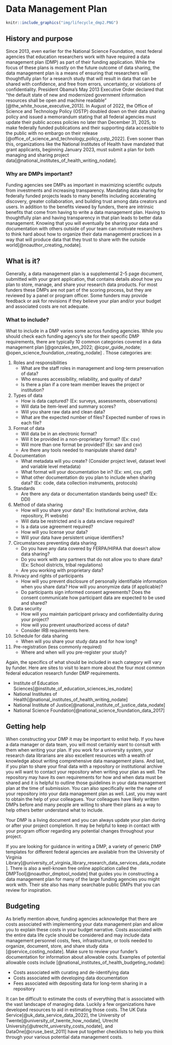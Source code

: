 # Data Management Plan

```r

knitr::include_graphics("img/lifecycle_dmp2.PNG")

```

## History and purpose

Since 2013, even earlier for the National Science Foundation, most federal agencies that education researchers work with have required a data management plan (DMP) as part of their funding application. While the focus of these plans is mostly on the future outcome of data sharing, the data management plan is a means of ensuring that researchers will thoughtfully plan for a research study that will result in data that can be shared with confidence, and free from errors, uncertainty, or violations of confidentiality. President Obama’s May 2013 Executive Order declared that “the default state of new and modernized government information resources shall be open and machine readable" [@the_white_house_executive_2013]. In August of 2022, the Office of Science and Technology Policy (OSTP) doubled down on their data sharing policy and issued a memorandum stating that all federal agencies must update their public access policies no later than December 31, 2025, to make federally funded publications and their supporting data accessible to the public with no embargo on their release [@office_of_science_and_technology_policy_ostp_2022]. Even sooner than this, organizations like the National Institutes of Health have mandated that grant applicants, beginning January 2023, must submit a plan for both managing and sharing project data[@national_institutes_of_health_writing_nodate].

### Why are DMPs important?

Funding agencies see DMPs as important in maximizing scientific outputs from investments and increasing transparency. Mandating data sharing for federally funded projects leads to many benefits including accelerating discovery, greater collaboration, and building trust among data creators and users. In addition to the benefits viewed by funders, there are intrinsic benefits that come from having to write a data management plan. Having to thoughtfully plan and having transparency in that plan leads to better data management. Knowing that you will eventually be sharing your data and documentation with others outside of your team can motivate researchers to think hard about how to organize their data management practices in a way that will produce data that they trust to share with the outside world[@noauthor_creating_nodate].

## What is it?

Generally, a data management plan is a supplemental 2-5 page document, submitted with your grant application, that contains details about how you plan to store, manage, and share your research data products. For most funders these DMPs are not part of the scoring process, but they are reviewed by a panel or program officer. Some funders may provide feedback or ask for revisions if they believe your plan and/or your budget and associated costs are not adequate.

### What to include?

What to include in a DMP varies some across funding agencies. While you should check each funding agency’s site for their specific DMP requirements, there are typically 10 common categories covered in a data management plan [@gonzales_ten_2022; @icpsr_guide_nodate; @open_science_foundation_creating_nodate] . Those categories are:

1. Roles and responsibilities
    - What are the staff roles in management and long-term preservation of data?
    - Who ensures accessibility, reliability, and quality of data?
    - Is there a plan if a core team member leaves the project or institution?
2. Types of data
    - How is data captured? (Ex: surveys, assessments, observations)
    - Will data be item-level and summary scores?
    - Will you share raw data and clean data?
    - What are the expected number of files? Expected number of rows in each file?
3. Format of data
    - Will data be in an electronic format?
    - Will it be provided in a non-proprietary format? (Ex: csv)
    - Will more than one format be provided? (Ex: sav and csv)
    - Are there any tools needed to manipulate shared data?
4. Documentation
    - What metadata will you create? (Consider project level, dataset level and variable level metadata)
    - What format will your documentation be in? (Ex: xml, csv, pdf)
    - What other documentation do you plan to include when sharing data? (Ex: code, data collection instruments, protocols)
5. Standards
    - Are there any data or documentation standards being used? (Ex: DDI)
6. Method of data sharing
    - How will you share your data? (Ex: Institutional archive, data repository, PI website)
    - Will data be restricted and is a data enclave required?
    - Is a data use agreement required?
    - How will you license your data?
    - Will your data have persistent unique identifiers?
7. Circumstances preventing data sharing
    - Do you have any data covered by FERPA/HIPAA that doesn't allow data sharing?
    - Do you work with any partners that do not allow you to share data? (Ex: School districts, tribal regulations)
    - Are you working with proprietary data?
8. Privacy and rights of participants
    - How will you prevent disclosure of personally identifiable information when you share data? How will you anonymize data (if applicable)?
    - Do participants sign informed consent agreements? Does the consent communicate how participant data are expected to be used and shared?
9. Data security
    - How will you maintain participant privacy and confidentiality during your project?
    - How will you prevent unauthorized access of data?
    - Consider IRB requirements here.
10. Schedule for data sharing
    - When will you share your study data and for how long?
11. Pre-registration (less commonly required)
    - Where and when will you pre-register your study?


Again, the specifics of what should be included in each category will vary by funder. Here are sites to visit to learn more about the four most common federal education research funder DMP requirements.

  - Institute of Education Sciences[@institute_of_education_sciences_ies_nodate]
  - National Institutes of Health[@national_institutes_of_health_writing_nodate]
  - National Institute of Justice[@national_institute_of_justice_data_nodate]
  - National Science Foundation[@national_science_foundation_data_2017]

## Getting help

When constructing your DMP it may be important to enlist help. If you have a data manager or data team, you will most certainly want to consult with them when writing your plan. If you work for a university system, your research data librarians are also excellent resources with a wealth of knowledge about writing comprehensive data management plans. And last, if you plan to share your final data with a repository or institutional archive you will want to contact your repository when writing your plan as well. The repository may have its own requirements for how and when data must be shared and it is helpful to outline those guidelines in your data management plan at the time of submission. You can also specifically write the name of your repository into your data management plan as well. Last, you may want to obtain the help of your colleagues. Your colleagues have likely written DMPs before and many people are willing to share their plans as a way to help others better understand what to include.

Your DMP is a living document and you can always update your plan during or after your project completion. It may be helpful to keep in contact with your program officer regarding any potential changes throughout your project.

If you are looking for guidance in writing a DMP, a variety of generic DMP templates for different federal agencies are available from the University of Virginia Library[@university_of_virginia_library_research_data_services_data_nodate]. There is also a well-known free online application called the DMPTool[@noauthor_dmptool_nodate] that guides you in constructing a data management plan for many of the large funding agencies you might work with. Their site also has many searchable public DMPs that you can review for inspiration.


## Budgeting

As briefly mention above, funding agencies acknowledge that there are costs associated with implementing your data management plan and allow you to explain these costs in your budget narrative. Costs associated with the entire data life cycle should be considered and may include data management personnel costs, fees, infrastructure, or tools needed to organize, document, store, and share study data [@service_costing_nodate]. Make sure to review your funder's documentation for information about allowable costs. Examples of potential allowable costs include [@national_institutes_of_health_budgeting_nodate]:

- Costs associated with curating and de-identifying data
- Costs associated with developing data documentation
- Fees associated with depositing data for long-term sharing in a repository

It can be difficult to estimate the costs of everything that is associated with the vast landscape of managing data. Luckily a few organizations have developed resources to aid in estimating those costs. The UK Data Service[@uk_data_service_data_2022], the University of Twente[@university_of_twente_how_nodate], Utrecht University[@utrecht_university_costs_nodate], and DataOne[@cruse_best_2011] have put together checklists to help you think through your various potential data management costs.
